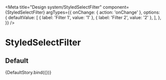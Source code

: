 
<Meta
  title="Design system/StyledSelectFilter"
  component={StyledSelectFilter}
  argTypes={{
    onChange: { action: 'onChange' },
    options: {
      defaultValue: [
        { label: 'Filter 1', value: '1' },
        { label: 'Filter 2', value: '2' },
      ],
    },
  }}
/>

# StyledSelectFilter

## Default


<Story name="Default">{DefaultStory.bind({})}</Story>

<ArgsTable story="Default" />

